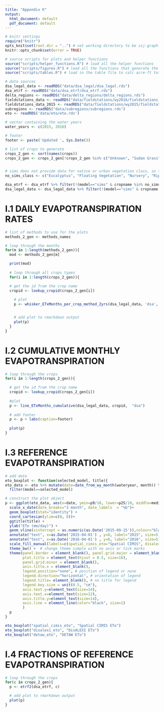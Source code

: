---
title: "Appendix K"
output:
  html_document: default
  pdf_document: default
---

```{r "setup", include=FALSE}
# knitr settings
require("knitr")
opts_knit$set(root.dir = "..") # set working directory to be ssj-graph-r directory
knitr::opts_chunk$set(error = TRUE)

```

```{r project_settings, echo=FALSE, include=FALSE}
# source scripts for plots and helper functions
source("scripts/helper_functions.R") # load all the helper functions
source("scripts/figures.R") # load all the functions that generate the graphs
source("scripts/tables.R") # load in the table file to calc acre-ft totals to export to csv.

# data sources
dsa_legal_data <- readRDS("data/dsa_legal/dsa_legal.rds")
dsa_etrf <- readRDS("data/dsa_etrf/dsa_etrf.rds")
delta_regions <- readRDS("data/delta_regions/delta_regions.rds")
fieldstations_data <- readRDS("data/fieldstations/wy2016/fieldstations_wy2016.rds")
fieldstations_data_2015 <- readRDS("data/fieldstations/wy2015/fieldstations_wy2015.rds")
subregions <- readRDS("data/subregions/subregions.rds")
eto <- readRDS('data/eto/eto.rds')

# vector containing the water years
water_years <- c(2015, 2016)

# footer 
footer <- paste('Updated ', Sys.Date())

# list of crops to generate
crops_2_gen <- sort(names(crops))
crops_2_gen <- crops_2_gen[!crops_2_gen %in% c("Unknown", "Sudan Grass")]


# sims does not provide data for native or urban vegetation class, so they need to be manually removed from the df
no_sims_class <- c("Eucalyptus", "Floating Vegetation", "Nursery", "Riparian","Semi-agricultural/ROW", "Upland Herbaceous", "Urban", "Water", "Wet herbaceous/sub irrigated pasture")

dsa_etrf <- dsa_etrf %>% filter(!(model=="sims" & cropname %in% no_sims_class))
dsa_legal_data <- dsa_legal_data %>% filter(!(model=="sims" & cropname %in% no_sims_class))


```

# I.1 DAILY EVAPOTRANSPIRATION RATES

```{r whisker_ETxMonths_per_crop_method, echo=FALSE, fig.width = 7, fig.height = 4}

# list of methods to use for the plots
methods_2_gen <- methods_names

# loop through the months
for(m in 1:length(methods_2_gen)){
  mod <- methods_2_gen[m]

  print(mod)
  
  # loop through all crops types
  for(i in 1:length(crops_2_gen)){

  # get the id from the crop name
  cropid <- lookup_cropid(crops_2_gen[i])
    
    # plot
    p <- whisker_ETxMonths_per_crop_method_2yrs(dsa_legal_data, 'dsa', mod, cropid)


    # add plot to rmarkdown output
    plot(p)
  }
}

```



# I.2 CUMULATIVE MONTHLY EVAPOTRANSPIRATION

```{r lineplot_cumET, echo=FALSE, fig.width = 7, fig.height = 4}

# loop through the crops
for(i in 1:length(crops_2_gen)){

  # get the id from the crop name
  cropid <- lookup_cropid(crops_2_gen[i])
  
  #plot
  p <- line_ETxMonths_cumulative(dsa_legal_data, cropid,  "dsa")
  
  # add footer
  p <- p + labs(caption=footer)
  
  plot(p)
}
```

# I.3 REFERENCE EVAPOTRANSPIRATION

```{r eto, echo=FALSE, fig.width = 7, fig.height = 4}


# add date
eto_boxplot <- function(selected_model, title){
eto_data <- eto %>% mutate(date=date_from_wy_month(wateryear, month)) %>%# add a date field by combining month and water year
  filter(model==selected_model)

# construct the plot object
p <- ggplot(eto_data, aes(x=date, ymin=p9/10, lower=p25/10, middle=median/10, upper=p75/10,  ymax=p91/10, fill=model)) + 
  scale_x_date(date_breaks="3 month", date_labels  = "%b")+
  geom_boxplot(stat="identity") +
  coord_cartesian(ylim=c(0, 8))+
  ggtitle(title) +
  ylab("ETo (mm/day)") +
  geom_vline(xintercept = as.numeric(as.Date('2015-09-15')),colour="black", linetype="dashed", size=1.25, alpha=0.5)+
  annotate("text", x=as.Date('2015-04-01') , y=8, label="2015", size=5)+
  annotate("text", x=as.Date('2016-04-01') , y=8, label="2016", size=5)+
  scale_fill_manual(labels=c(spatial_cimis_eto="Spatial CIMIS", disalexi_eto="DisALEXI", detaw_eto="DETAW"), values=c(spatial_cimis_eto="#619CFF", disalexi_eto="#00BA38", detaw_eto="#F8766D")) +
  theme_bw() +  # change theme simple with no axis or tick marks
  theme(panel.border = element_blank(), panel.grid.major = element_blank(),
        plot.title = element_text(hjust = 0.5, size=16),
        panel.grid.minor = element_blank(),
        axis.title.x = element_blank(),
        legend.position="none", # position of legend or none
        legend.direction="horizontal", # orientation of legend
        legend.title= element_blank(), # no title for legend
        legend.key.size = unit(0.5, "cm"),
        axis.text.y=element_text(size=14),
        axis.text.x=element_text(size=12),
        axis.title.y=element_text(size=14),
        axis.line = element_line(color="black", size=1)
        )
  p
}

eto_boxplot("spatial_cimis_eto", "Spatial CIMIS ETo")
eto_boxplot("disalexi_eto", "DisALEXI ETo")
eto_boxplot("detaw_eto", "DETAW ETo")

```




# I.4 FRACTIONS OF REFERENCE EVAPOTRANSPIRATION

```{r etrf_ee, echo=FALSE, fig.width = 7, fig.height = 4}

# loop through the crops
for(c in crops_2_gen){
  p <- etrf2(dsa_etrf, c)

  # add plot to rmarkdown output
  plot(p)
}
```
